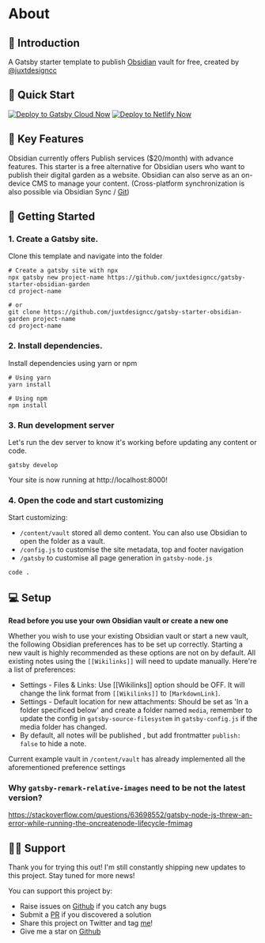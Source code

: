 # About


## 👋 Introduction

A Gatsby starter template to publish [Obsidian](https://obsidian.md/) vault for free, created by [@juxtdesigncc](https:/juxtdesign.cc/?utm_source=obsidian-garden)

## 🚀 Quick Start

[![Deploy to Gatsby Cloud Now](https://camo.githubusercontent.com/fda7a8fe64d0351d9eb4aff4446b92368c7d5d9a55889fd16041eb393c5a697d/68747470733a2f2f7777772e6761747362796a732e636f6d2f6465706c6f796e6f772e737667)](https://www.gatsbyjs.com/dashboard/deploynow?url=https://github.com/juxtdesigncc/gatsby-starter-obsidian-garden)
[![Deploy to Netlify Now](https://www.netlify.com/img/deploy/button.svg)](https://app.netlify.com/start/deploy?repository=https://github.com/juxtdesigncc/gatsby-starter-obsidian-garden)

## 💎 Key Features

Obsidian currently offers Publish services ($20/month) with advance features. This starter is a free alternative for Obsidian users who want to publish their digital garden as a website. Obsidian can also serve as an on-device CMS to manage your content. (Cross-platform synchronization is also possible via Obsidian Sync / [Git](https://desktopofsamuel.com/how-to-sync-obsidian-vault-for-free-using-git/?utm_source=github&utm_medium=readme&utm_id=starter-obsidian))

<Features />

<!-- - Publish your [Obsidian](https://obsidian.md/) knowledge base as a website for free using [Gatsby](https://gatsbyjs.com/)
- Support YAML (e.g. tags, publish) that are also supported by Obsidian -->

## 🚀 Getting Started

### 1. Create a Gatsby site.

Clone this template and navigate into the folder

```node
# Create a gatsby site with npx
npx gatsby new project-name https://github.com/juxtdesigncc/gatsby-starter-obsidian-garden
cd project-name

# or
git clone https://github.com/juxtdesigncc/gatsby-starter-obsidian-garden project-name
cd project-name
```

### 2. Install dependencies.

Install dependencies using yarn or npm

```
# Using yarn
yarn install

# Using npm
npm install
```

### 3. Run development server

Let's run the dev server to know it's working before updating any content or code.

```
gatsby develop
```

Your site is now running at http://localhost:8000!

### 4. Open the code and start customizing

Start customizing:

- `/content/vault` stored all demo content. You can also use Obsidian to open the folder as a vault.
- `/config.js` to customise the site metadata, top and footer navigation
- `/gatsby` to customise all page generation in `gatsby-node.js`

```
code .
```

## 💻 Setup

**Read before you use your own Obsidian vault or create a new one**

Whether you wish to use your existing Obsidian vault or start a new vault, the following Obsidian preferences has to be set up correctly. Starting a new vault is highly recommended as these options are not on by default. All existing notes using the `[[Wikilinks]]` will need to update manually. Here're a list of preferences:

- Settings - Files & Links: Use [[Wikilinks]] option should be OFF. It will change the link format from `[[Wikilinks]]` to `[MarkdownLink]`.
- Settings - Default location for new attachments: Should be set as 'In a folder specificed below' and create a folder named `media`, remember to update the config in `gatsby-source-filesystem` in `gatsby-config.js` if the media folder has changed.
- By default, all notes will be published , but add frontmatter `publish: false` to hide a note.

Current example vault in `/content/vault` has already implemented all the aforementioned preference settings

### Why `gatsby-remark-relative-images` need to be not the latest version?

https://stackoverflow.com/questions/63698552/gatsby-node-js-threw-an-error-while-running-the-oncreatenode-lifecycle-fmimag

## 💪🏻 Support

Thank you for trying this out! I'm still constantly shipping new updates to this project. Stay tuned for more news!

You can support this project by:

- Raise issues on [Github](https://github.com/juxtdesigncc/gatsby-starter-obsidian-garden/issues) if you catch any bugs
- Submit a [PR](https://github.com/juxtdesigncc/gatsby-starter-obsidian-garden/pulls) if you discovered a solution
- Share this project on Twitter and tag [me](https://twitter.com/juxtdesigncc)!
- Give me a star on [Github](https://github.com/juxtdesigncc/gatsby-starter-obsidian-garden/)
